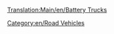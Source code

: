 [[Translation:Main/en/Battery Trucks]]
{{en/RoadVehicle|name     = MightyMover Battery Truck
  |img      = MightyMover_Battery.gif
  |price    = £4,797 ($9,594)
  |speed    = 30 mph (48 km/h)
  |annual   = £421 ($842)
  |designed = 1936
  |life     = 15
  |capacity = 17 [[Main/en/batteries]]
}}

{{en/RoadVehicle|name     = Powernaught Battery Truck
  |img      = Powernaught_Battery.gif
  |price    = £6,027 ($12,054)
  |speed    = 55 mph (88 km/h)
  |annual   = £787 ($1,574)
  |designed = 1975
  |life     = 15
  |capacity = 19 [[Main/en/batteries]]
}}

{{en/RoadVehicle|name     = Wizzowow Battery Truck
  |img      = Wizzow_Battery.gif
  |price    = £6,437 ($12,874)
  |speed    = 70 mph (112 km/h)
  |annual   = £1,125 ($2,640)
  |designed = 2018
  |life     = 15
  |capacity = 22 [[Main/en/batteries]]
}}
[[Category:en/Road Vehicles]]